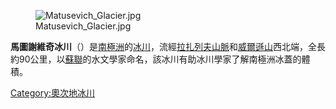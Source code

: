 {{unreferenced|time=2013-10-27T08:37:20+00:00}}
[[Image:Matusevich_Glacier.jpg|right]]

{{coord|69|20|S|157|27|E|source:GNIS|display=title}}

'''馬圖謝維奇冰川'''（{{lang-en|Matusevich Glacier}}）是[[南極洲|南極洲]]的[[冰川|冰川]]，流經[[拉扎列夫山脈|拉扎列夫山脈]]和[[威爾遜山|威爾遜山]]西北端，全長約90公里，以[[蘇聯|蘇聯]]的水文學家命名，該冰川有助冰川學家了解南極洲冰蓋的體積。

{{DEFAULTSORT:Matusevich Glacier}}
[[Category:奧次地冰川|Category:奧次地冰川]]


{{OatesLand-geo-stub}}
